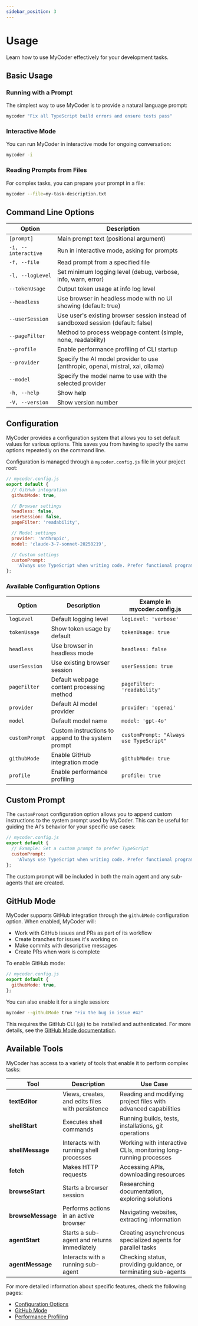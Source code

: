 ```yaml
---
sidebar_position: 3
---
```


# Usage

Learn how to use MyCoder effectively for your development tasks.

## Basic Usage

### Running with a Prompt

The simplest way to use MyCoder is to provide a natural language prompt:

```bash
mycoder "Fix all TypeScript build errors and ensure tests pass"
```

### Interactive Mode

You can run MyCoder in interactive mode for ongoing conversation:

```bash
mycoder -i
```

### Reading Prompts from Files

For complex tasks, you can prepare your prompt in a file:

```bash
mycoder --file=my-task-description.txt
```

## Command Line Options

| Option              | Description                                                                       |
| ------------------- | --------------------------------------------------------------------------------- |
| `[prompt]`          | Main prompt text (positional argument)                                            |
| `-i, --interactive` | Run in interactive mode, asking for prompts                                       |
| `-f, --file`        | Read prompt from a specified file                                                 |
| `-l, --logLevel`    | Set minimum logging level (debug, verbose, info, warn, error)                     |
| `--tokenUsage`      | Output token usage at info log level                                              |
| `--headless`        | Use browser in headless mode with no UI showing (default: true)                   |
| `--userSession`     | Use user's existing browser session instead of sandboxed session (default: false) |
| `--pageFilter`      | Method to process webpage content (simple, none, readability)                     |
| `--profile`         | Enable performance profiling of CLI startup                                       |
| `--provider`        | Specify the AI model provider to use (anthropic, openai, mistral, xai, ollama)    |
| `--model`           | Specify the model name to use with the selected provider                          |
| `-h, --help`        | Show help                                                                         |
| `-V, --version`     | Show version number                                                               |

## Configuration

MyCoder provides a configuration system that allows you to set default values for various options. This saves you from having to specify the same options repeatedly on the command line.

Configuration is managed through a `mycoder.config.js` file in your project root:

```javascript
// mycoder.config.js
export default {
  // GitHub integration
  githubMode: true,

  // Browser settings
  headless: false,
  userSession: false,
  pageFilter: 'readability',

  // Model settings
  provider: 'anthropic',
  model: 'claude-3-7-sonnet-20250219',

  // Custom settings
  customPrompt:
    'Always use TypeScript when writing code. Prefer functional programming patterns when possible.',
};
```

### Available Configuration Options

| Option         | Description                                        | Example in mycoder.config.js            |
| -------------- | -------------------------------------------------- | --------------------------------------- |
| `logLevel`     | Default logging level                              | `logLevel: 'verbose'`                   |
| `tokenUsage`   | Show token usage by default                        | `tokenUsage: true`                      |
| `headless`     | Use browser in headless mode                       | `headless: false`                       |
| `userSession`  | Use existing browser session                       | `userSession: true`                     |
| `pageFilter`   | Default webpage content processing method          | `pageFilter: 'readability'`             |
| `provider`     | Default AI model provider                          | `provider: 'openai'`                    |
| `model`        | Default model name                                 | `model: 'gpt-4o'`                       |
| `customPrompt` | Custom instructions to append to the system prompt | `customPrompt: "Always use TypeScript"` |
| `githubMode`   | Enable GitHub integration mode                     | `githubMode: true`                      |
| `profile`      | Enable performance profiling                       | `profile: true`                         |

## Custom Prompt

The `customPrompt` configuration option allows you to append custom instructions to the system prompt used by MyCoder. This can be useful for guiding the AI's behavior for your specific use cases:

```javascript
// mycoder.config.js
export default {
  // Example: Set a custom prompt to prefer TypeScript
  customPrompt:
    'Always use TypeScript when writing code. Prefer functional programming patterns when possible.',
};
```

The custom prompt will be included in both the main agent and any sub-agents that are created.

## GitHub Mode

MyCoder supports GitHub integration through the `githubMode` configuration option. When enabled, MyCoder will:

- Work with GitHub issues and PRs as part of its workflow
- Create branches for issues it's working on
- Make commits with descriptive messages
- Create PRs when work is complete

To enable GitHub mode:

```javascript
// mycoder.config.js
export default {
  githubMode: true,
};
```

You can also enable it for a single session:

```bash
mycoder --githubMode true "Fix the bug in issue #42"
```

This requires the GitHub CLI (`gh`) to be installed and authenticated. For more details, see the [GitHub Mode documentation](./github-mode).

## Available Tools

MyCoder has access to a variety of tools that enable it to perform complex tasks:

| Tool              | Description                                      | Use Case                                                         |
| ----------------- | ------------------------------------------------ | ---------------------------------------------------------------- |
| **textEditor**    | Views, creates, and edits files with persistence | Reading and modifying project files with advanced capabilities   |
| **shellStart**    | Executes shell commands                          | Running builds, tests, installations, git operations             |
| **shellMessage**  | Interacts with running shell processes           | Working with interactive CLIs, monitoring long-running processes |
| **fetch**         | Makes HTTP requests                              | Accessing APIs, downloading resources                            |
| **browseStart**   | Starts a browser session                         | Researching documentation, exploring solutions                   |
| **browseMessage** | Performs actions in an active browser            | Navigating websites, extracting information                      |
| **agentStart**    | Starts a sub-agent and returns immediately       | Creating asynchronous specialized agents for parallel tasks      |
| **agentMessage**  | Interacts with a running sub-agent               | Checking status, providing guidance, or terminating sub-agents   |

For more detailed information about specific features, check the following pages:

- [Configuration Options](./configuration)
- [GitHub Mode](./github-mode)
- [Performance Profiling](./performance-profiling)
